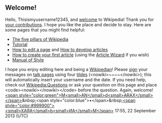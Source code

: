 <article id="40602250" title=User talk:Thisismyusername12345>
	<talkpage id="40602250" title="User talk:Thisismyusername12345">

==Welcome!==
Hello, Thisismyusername12345, and [[Wikipedia:Introduction|welcome]] to Wikipedia! Thank you for [[Special:Contributions/Thisismyusername12345|your contributions]]. I hope you like the place and decide to stay. Here are some pages that you might find helpful:
*[[Wikipedia:Five pillars|The five pillars of Wikipedia]]
*[[Wikipedia:Tutorial|Tutorial]]
*[[Help:Editing|How to edit a page]] and [[Wikipedia:Article development|How to develop articles]]
*[[Wikipedia:Your first article|How to create your first article]] (using the [[Wikipedia:Article wizard|Article Wizard]] if you wish)
*[[Wikipedia:Manual of Style|Manual of Style]]
I hope you enjoy editing here and being a [[Wikipedia:Wikipedians|Wikipedian]]! Please [[Wikipedia:Signatures|sign]] your messages on [[Help:Using talk pages|talk page]]s using four [[tilde]]s (&lt;nowiki&gt;~~~~&lt;/nowiki&gt;); this will automatically insert your username and the date. If you need help, check out [[Wikipedia:Questions]] or ask your question on this page and place &lt;code&gt;&lt;nowiki&gt;{{help me}}&lt;/nowiki&gt;&lt;/code&gt; before the question. Again, welcome! [[User:Mandarax|&lt;span style=&quot;color:green&quot;&gt;M&lt;small&gt;AN&lt;/small&gt;d&lt;small&gt;ARAX&lt;/small&gt;&lt;/span&gt;]]&amp;nbsp;&lt;span style=&quot;color:blue&quot;&gt;•&lt;/span&gt;&amp;nbsp;[[User talk:Mandarax|&lt;span style=&quot;color:#999900&quot;&gt;&lt;small&gt;XAЯA&lt;/small&gt;b&lt;small&gt;ИA&lt;/small&gt;M&lt;/span&gt;]] 17:55, 22 September 2013 (UTC)
	</talkpage>
</article>